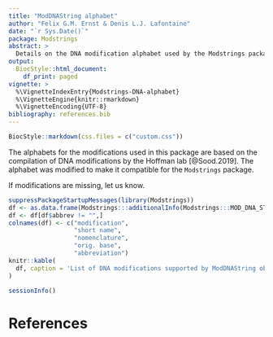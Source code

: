 ```yaml
---
title: "ModDNAString alphabet"
author: "Felix G.M. Ernst & Denis L.J. Lafontaine"
date: "`r Sys.Date()`"
package: Modstrings
abstract: >
  Details on the DNA modification alphabet used by the Modstrings package
output:
  BiocStyle::html_document:
    df_print: paged
vignette: >
  %\VignetteIndexEntry{Modstrings-DNA-alphabet}
  %\VignetteEngine{knitr::rmarkdown}
  %\VignetteEncoding{UTF-8}
bibliography: references.bib
---
```


```r
BiocStyle::markdown(css.files = c("custom.css"))
```

The alphabets for the modifications used in this package are based on the
compilation of DNA modifications by the Hoffman lab [@Sood.2019]. The alphabet
was modified to make it compatible for the `Modstrings` package.

If modifications are missing, let us know.

```r
suppressPackageStartupMessages(library(Modstrings))
df <- as.data.frame(Modstrings:::additionalInfo(Modstrings:::MOD_DNA_STRING_CODEC))
df <- df[df$abbrev != "",]
colnames(df) <- c("modification",
                  "short name",
                  "nomenclature",
                  "orig. base",
                  "abbreviation")
knitr::kable(
  df, caption = 'List of DNA modifications supported by ModDNAString objects.'
)
```

```r
sessionInfo()
```

# References
